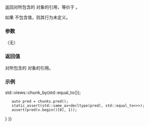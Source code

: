{{cpp/ranges/chunk_by_view/title|pred}}
{{cpp/ranges/chunk_by_view/navbar}}

{{ddcl|since=c++23|
constexpr const Pred&amp; pred() const;
}}

返回对所包含的 {{tt|Pred}} 对象的引用，等价于 {{box|{{c/core|return *}}{{rlpsi|/#pred_}}{{c/core|;}}}}。

如果 {{box|{{rlpsi|/#pred_}}}} 不包含值，则其行为未定义。

===参数===
（无）

===返回值===
对所包含的 {{tt|Pred}} 对象的引用。

===示例===
{{example
|code=
#include &lt;cassert&gt;
#include &lt;concepts&gt;
#include &lt;functional&gt;
#include &lt;initializer_list&gt;
#include &lt;ranges&gt;

int main()
{
    const auto v = {1, 1, 2, 2, 1, 1, 1};
    auto chunks = v {{!}} std::views::chunk_by(std::equal_to{});
    auto pred = chunks.pred();
    static_assert(std::same_as&lt;decltype(pred), std::equal_to&lt;&gt;&gt;);
    assert(pred(v.begin()[0], 1));
}
}}

{{langlinks|en|es|ja}}